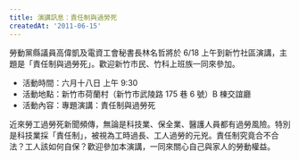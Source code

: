 ```yaml
---
title: 演講訊息：責任制與過勞死
createdAt: '2011-06-15'
---
```


勞動黨縣議員高偉凱及電資工會秘書長林名哲將於 6/18 上午到新竹社區演講，主題是「責任制與過勞死」。歡迎新竹市民、竹科上班族一同來參加。

- 活動時間：六月十八日 上午 9:30
- 活動地點：新竹市荷蘭村（新竹市武陵路 175 巷 6 號）B 棟交誼廳
- 活動內容：專題演講：責任制與過勞死

近來勞工過勞死新聞頻傳，無論是科技業、保全業、醫護人員都有過勞風險。特別是科技業採「責任制」，被視為工時過長、工人過勞的元兇。責任制究竟合不合法？工人該如何自保？歡迎參加本演講，一同來關心自己與家人的勞動權益。
